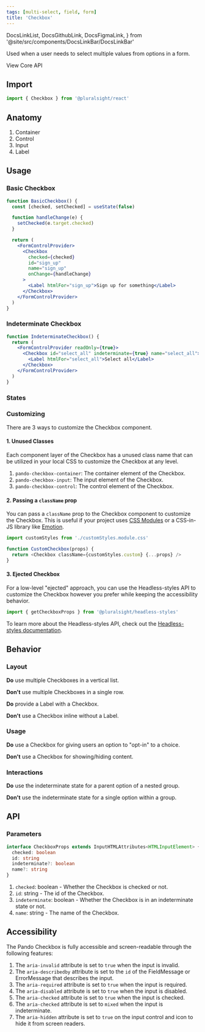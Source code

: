 ```yaml
---
tags: [multi-select, field, form]
title: 'Checkbox'
---
```


  DocsLinkList,
  DocsGithubLink,
  DocsFigmaLink,
} from '@site/src/components/DocsLinkBar/DocsLinkBar'

<p className="size-xxl">
  Used when a user needs to select multiple values from options in a form.
</p>

<DocsLinkList>
  <DocsGithubLink href="https://github.com/pluralsight/pando/tree/main/packages/react/src/components/Checkbox.tsx" />
  <DocsGithubLink href="https://github.com/pluralsight/pando/tree/main/packages/headless-styles/src/components/Checkbox/checkboxCSS.ts">
    View Core API
  </DocsGithubLink>
  <DocsFigmaLink href="https://www.figma.com/file/ZmH4XsZS5WnKeo28ylM5x1/Pando-UI-kit-(Web)?node-id=1214%3A50560&t=YLA3FBYLefNvfeuf-0" />
</DocsLinkList>

## Import

```javascript
import { Checkbox } from '@pluralsight/react'
```

## Anatomy

1. Container
2. Control
3. Input
4. Label

## Usage

### Basic Checkbox

```jsx live
function BasicCheckbox() {
  const [checked, setChecked] = useState(false)

  function handleChange(e) {
    setChecked(e.target.checked)
  }

  return (
    <FormControlProvider>
      <Checkbox
        checked={checked}
        id="sign_up"
        name="sign_up"
        onChange={handleChange}
      >
        <Label htmlFor="sign_up">Sign up for something</Label>
      </Checkbox>
    </FormControlProvider>
  )
}
```

### Indeterminate Checkbox

```jsx live
function IndeterminateCheckbox() {
  return (
    <FormControlProvider readOnly={true}>
      <Checkbox id="select_all" indeterminate={true} name="select_all">
        <Label htmlFor="select_all">Select all</Label>
      </Checkbox>
    </FormControlProvider>
  )
}
```

### States

<CheckboxStates />

### Customizing

There are 3 ways to customize the Checkbox component.

#### 1. Unused Classes

Each component layer of the Checkbox has a unused class name that can be utilized in your local CSS to customize the Checkbox at any level.

1. `pando-checkbox-container`: The container element of the Checkbox.
2. `pando-checkbox-input`: The input element of the Checkbox.
3. `pando-checkbox-control`: The control element of the Checkbox.

#### 2. Passing a `className` prop

You can pass a `className` prop to the Checkbox component to customize the Checkbox. This is useful if your project uses [CSS Modules](https://github.com/css-modules/css-modules) or a CSS-in-JS library like [Emotion](https://emotion.sh/docs/introduction).

```javascript title="Example of using CSS Modules to customize the Checkbox." showLineNumbers
import customStyles from './customStyles.module.css'

function CustomCheckbox(props) {
  return <Checkbox className={customStyles.custom} {...props} />
}
```

#### 3. Ejected Checkbox

For a low-level "ejected" approach, you can use the Headless-styles API to customize the Checkbox however you prefer while keeping the accessibility behavior.

```javascript showLineNumbers
import { getCheckboxProps } from '@pluralsight/headless-styles'
```

To learn more about the Headless-styles API, check out the [Headless-styles documentation](https://github.com/pluralsight/pando/blob/main/packages/headless-styles/src/components/Checkbox/checkboxCSS.ts).

## Behavior

### Layout

**Do** use multiple Checkboxes in a vertical list.

**Don't** use multiple Checkboxes in a single row.

**Do** provide a Label with a Checkbox.

**Don't** use a Checkbox inline without a Label.

### Usage

**Do** use a Checkbox for giving users an option to "opt-in" to a choice.

**Don't** use a Checkbox for showing/hiding content.

### Interactions

**Do** use the indeterminate state for a parent option of a nested group.

**Don't** use the indeterminate state for a single option within a group.

## API

### Parameters

```typescript
interface CheckboxProps extends InputHTMLAttributes<HTMLInputElement> {
  checked: boolean
  id: string
  indeterminate?: boolean
  name?: string
}
```

1. `checked`: boolean - Whether the Checkbox is checked or not.
2. `id`: string - The id of the Checkbox.
3. `indeterminate`: boolean - Whether the Checkbox is in an indeterminate state or not.
4. `name`: string - The name of the Checkbox.

## Accessibility

The Pando Checkbox is fully accessible and screen-readable through the following features:

1. The `aria-invalid` attribute is set to `true` when the input is invalid.
2. The `aria-describedby` attribute is set to the `id` of the FieldMessage or ErrorMessage that describes the input.
3. The `aria-required` attribute is set to `true` when the input is required.
4. The `aria-disabled` attribute is set to `true` when the input is disabled.
5. The `aria-checked` attribute is set to `true` when the input is checked.
6. The `aria-checked` attribute is set to `mixed` when the input is indeterminate.
7. The `aria-hidden` attribute is set to `true` on the input control and icon to hide it from screen readers.
